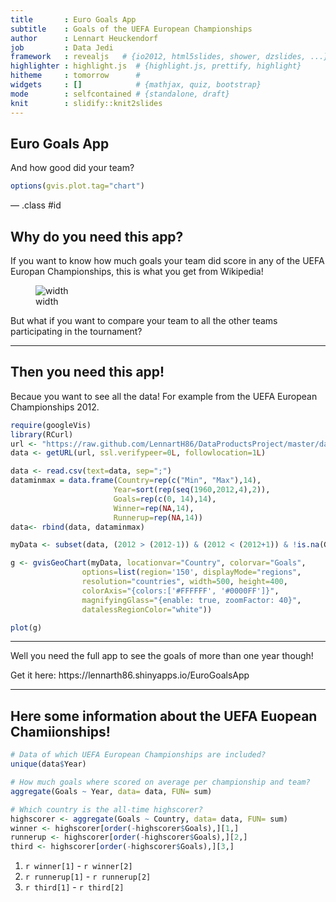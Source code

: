 ```yaml
---
title       : Euro Goals App
subtitle    : Goals of the UEFA European Championships
author      : Lennart Heuckendorf
job         : Data Jedi
framework   : revealjs   # {io2012, html5slides, shower, dzslides, ...}
highlighter : highlight.js  # {highlight.js, prettify, highlight}
hitheme     : tomorrow      # 
widgets     : []            # {mathjax, quiz, bootstrap}
mode        : selfcontained # {standalone, draft}
knit        : slidify::knit2slides
---
```


## Euro Goals App

And how good did your team?

```r
options(gvis.plot.tag="chart")
```

--- .class #id 

## Why do you need this app?

If you want to know how much goals your team did score in any of the UEFA Europan Championships, this is what you get from Wikipedia!

![width](wikipedia.png)

But what if you want to compare your team to all the other teams participating in the tournament?

--- 

## Then you need this app!

Becaue you want to see all the data! For example from the UEFA European Championships 2012.

```r
require(googleVis)
library(RCurl)
url <- "https://raw.github.com/LennartH86/DataProductsProject/master/data/GoalsEuroCup.csv"
data <- getURL(url, ssl.verifypeer=0L, followlocation=1L)

data <- read.csv(text=data, sep=";")
dataminmax = data.frame(Country=rep(c("Min", "Max"),14),
                       Year=sort(rep(seq(1960,2012,4),2)), 
                       Goals=rep(c(0, 14),14),
                       Winner=rep(NA,14),
                       Runnerup=rep(NA,14))
data<- rbind(data, dataminmax)

myData <- subset(data, (2012 > (2012-1)) & (2012 < (2012+1)) & !is.na(Goals))

g <- gvisGeoChart(myData, locationvar="Country", colorvar="Goals",
                options=list(region='150', displayMode="regions", 
                resolution="countries", width=500, height=400,
                colorAxis="{colors:['#FFFFFF', '#0000FF']}",
                magnifyingGlass="{enable: true, zoomFactor: 40}",
                datalessRegionColor="white"))

plot(g) 
```

---

Well you need the full app to see the goals of more than one year though!

Get it here: https://lennarth86.shinyapps.io/EuroGoalsApp

--- 

## Here some information about the UEFA Euopean Chamiionships!

```r
# Data of which UEFA European Championships are included?
unique(data$Year)
```

```r
# How much goals where scored on average per championship and team?
aggregate(Goals ~ Year, data= data, FUN= sum)
```


```r
# Which country is the all-time highscorer?
highscorer <- aggregate(Goals ~ Country, data= data, FUN= sum)
winner <- highscorer[order(-highscorer$Goals),][1,]
runnerup <- highscorer[order(-highscorer$Goals),][2,]
third <- highscorer[order(-highscorer$Goals),][3,]
```

1. `r winner[1]`  - `r winner[2]`
2. `r runnerup[1]`  - `r runnerup[2]`
3. `r third[1]`  - `r third[2]`

